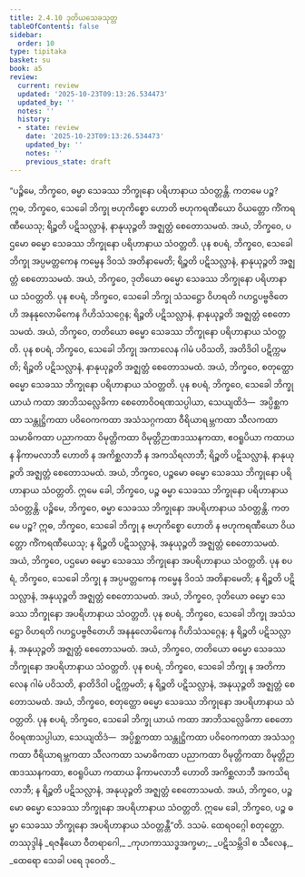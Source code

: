```yaml
---
title: 2.4.10 ဒုတိယသေခသုတ္တ
tableOfContents: false
sidebar:
  order: 10
type: tipitaka
basket: su
book: a5
review:
  current: review
  updated: '2025-10-23T09:13:26.534473'
  updated_by: ''
  notes: ''
  history:
  - state: review
    date: '2025-10-23T09:13:26.534473'
    updated_by: ''
    notes: ''
    previous_state: draft
---
```



<ReviewStatus review={frontmatter.review} showDetails={true} />

<HypothesisAnnotation frontmatter={frontmatter} />

<DynamicBreadcrumb />

<Division number="90" book="a5" e="ch" v="16" p="102">

<Paragraph number="559" book="a5">
“ပဉ္စိမေ, ဘိက္ခဝေ, ဓမ္မာ သေခဿ ဘိက္ခုနော ပရိဟာနာယ သံဝတ္တန္တိ. ကတမေ ပဉ္စ? ဣဓ, ဘိက္ခဝေ, သေခေါ ဘိက္ခု ဗဟုကိစ္စော ဟောတိ ဗဟုကရဏီယော ဝိယတ္တော ကိံကရဏီယေသု; ရိဉ္စတိ ပဋိသလ္လာနံ, နာနုယုဉ္ဇတိ အဇ္ဈတ္တံ စေတောသမထံ. အယံ, ဘိက္ခဝေ, ပဌမော ဓမ္မော သေခဿ ဘိက္ခုနော ပရိဟာနာယ သံဝတ္တတိ.
</Paragraph>

<Paragraph number="560" book="a5">
ပုန စပရံ, ဘိက္ခဝေ, သေခေါ ဘိက္ခု အပ္ပမတ္တကေန ကမ္မေန ဒိဝသံ အတိနာမေတိ; ရိဉ္စတိ ပဋိသလ္လာနံ, နာနုယုဉ္ဇတိ အဇ္ဈတ္တံ စေတောသမထံ. အယံ, ဘိက္ခဝေ, ဒုတိယော ဓမ္မော သေခဿ ဘိက္ခုနော ပရိဟာနာယ သံဝတ္တတိ.
</Paragraph>

<Paragraph number="561" book="a5">
ပုန စပရံ, ဘိက္ခဝေ, သေခေါ ဘိက္ခု သံသဋ္ဌော ဝိဟရတိ ဂဟဋ္ဌပဗ္ဗဇိတေဟိ အနနုလောမိကေန ဂိဟိသံသဂ္ဂေန; ရိဉ္စတိ ပဋိသလ္လာနံ, နာနုယုဉ္ဇတိ အဇ္ဈတ္တံ စေတောသမထံ. အယံ, ဘိက္ခဝေ, တတိယော ဓမ္မော သေခဿ ဘိက္ခုနော ပရိဟာနာယ သံဝတ္တတိ.
</Paragraph>

<Paragraph number="562" book="a5">
ပုန စပရံ, ဘိက္ခဝေ, သေခေါ ဘိက္ခု အကာလေန ဂါမံ ပဝိသတိ, အတိဒိဝါ ပဋိက္ကမတိ; ရိဉ္စတိ ပဋိသလ္လာနံ, နာနုယုဉ္ဇတိ အဇ္ဈတ္တံ စေတောသမထံ. အယံ, ဘိက္ခဝေ, စတုတ္ထော ဓမ္မော သေခဿ ဘိက္ခုနော ပရိဟာနာယ သံဝတ္တတိ.
</Paragraph>

<Paragraph number="563" book="a5">
ပုန စပရံ, ဘိက္ခဝေ, သေခေါ ဘိက္ခု ယာယံ ကထာ အာဘိသလ္လေခိကာ စေတောဝိဝရဏသပ္ပါယာ, သေယျထိဒံ—  အပ္ပိစ္ဆကထာ သန္တုဋ္ဌိကထာ ပဝိဝေကကထာ အသံသဂ္ဂကထာ ဝီရိယာရမ္ဘကထာ သီလကထာ သမာဓိကထာ ပညာကထာ ဝိမုတ္တိကထာ ဝိမုတ္တိဉာဏဒဿနကထာ, ဧဝရူပိယာ ကထာယ န နိကာမလာဘီ ဟောတိ န အကိစ္ဆလာဘီ န အကသိရလာဘီ; ရိဉ္စတိ ပဋိသလ္လာနံ, နာနုယုဉ္ဇတိ အဇ္ဈတ္တံ စေတောသမထံ. အယံ, ဘိက္ခဝေ, ပဉ္စမော ဓမ္မော သေခဿ ဘိက္ခုနော ပရိဟာနာယ သံဝတ္တတိ. ဣမေ ခေါ, ဘိက္ခဝေ, ပဉ္စ ဓမ္မာ သေခဿ ဘိက္ခုနော ပရိဟာနာယ သံဝတ္တန္တိ.
</Paragraph>

<Paragraph number="564" book="a5">
ပဉ္စိမေ, ဘိက္ခဝေ, ဓမ္မာ သေခဿ ဘိက္ခုနော အပရိဟာနာယ သံဝတ္တန္တိ. ကတမေ ပဉ္စ? ဣဓ, ဘိက္ခဝေ, သေခေါ ဘိက္ခု န ဗဟုကိစ္စော ဟောတိ န ဗဟုကရဏီယော ဝိယတ္တော ကိံကရဏီယေသု; န ရိဉ္စတိ ပဋိသလ္လာနံ, အနုယုဉ္ဇတိ အဇ္ဈတ္တံ စေတောသမထံ. အယံ, ဘိက္ခဝေ, ပဌမော ဓမ္မော သေခဿ ဘိက္ခုနော အပရိဟာနာယ သံဝတ္တတိ.
</Paragraph>

<Paragraph number="565" book="a5">
ပုန စပရံ, ဘိက္ခဝေ, သေခေါ ဘိက္ခု န အပ္ပမတ္တကေန ကမ္မေန ဒိဝသံ အတိနာမေတိ; န ရိဉ္စတိ ပဋိသလ္လာနံ, အနုယုဉ္ဇတိ အဇ္ဈတ္တံ စေတောသမထံ. အယံ, ဘိက္ခဝေ, ဒုတိယော ဓမ္မော သေခဿ ဘိက္ခုနော အပရိဟာနာယ သံဝတ္တတိ.
</Paragraph>

<Paragraph number="566" book="a5">
ပုန စပရံ, ဘိက္ခဝေ, သေခေါ ဘိက္ခု အသံသဋ္ဌော ဝိဟရတိ ဂဟဋ္ဌပဗ္ဗဇိတေဟိ အနနုလောမိကေန ဂိဟိသံသဂ္ဂေန; န ရိဉ္စတိ ပဋိသလ္လာနံ, အနုယုဉ္ဇတိ အဇ္ဈတ္တံ စေတောသမထံ. အယံ, ဘိက္ခဝေ, တတိယော ဓမ္မော သေခဿ ဘိက္ခုနော အပရိဟာနာယ သံဝတ္တတိ.
</Paragraph>

<Paragraph number="567" book="a5">
ပုန စပရံ, ဘိက္ခဝေ, သေခေါ ဘိက္ခု န အတိကာလေန ဂါမံ ပဝိသတိ, နာတိဒိဝါ ပဋိက္ကမတိ; န ရိဉ္စတိ ပဋိသလ္လာနံ, အနုယုဉ္ဇတိ အဇ္ဈတ္တံ စေတောသမထံ. အယံ, ဘိက္ခဝေ, စတုတ္ထော ဓမ္မော သေခဿ ဘိက္ခုနော အပရိဟာနာယ သံဝတ္တတိ.
</Paragraph>

<Paragraph number="568" book="a5">
ပုန စပရံ, ဘိက္ခဝေ, သေခေါ ဘိက္ခု ယာယံ ကထာ အာဘိသလ္လေခိကာ စေတောဝိဝရဏသပ္ပါယာ, သေယျထိဒံ—  အပ္ပိစ္ဆကထာ သန္တုဋ္ဌိကထာ ပဝိဝေကကထာ အသံသဂ္ဂကထာ ဝီရိယာရမ္ဘကထာ သီလကထာ သမာဓိကထာ ပညာကထာ ဝိမုတ္တိကထာ ဝိမုတ္တိဉာဏဒဿနကထာ, ဧဝရူပိယာ ကထာယ နိကာမလာဘီ ဟောတိ အကိစ္ဆလာဘီ အကသိရလာဘီ; န ရိဉ္စတိ ပဋိသလ္လာနံ, အနုယုဉ္ဇတိ အဇ္ဈတ္တံ စေတောသမထံ. အယံ, ဘိက္ခဝေ, ပဉ္စမော ဓမ္မော သေခဿ ဘိက္ခုနော အပရိဟာနာယ သံဝတ္တတိ. ဣမေ ခေါ, ဘိက္ခဝေ, ပဉ္စ ဓမ္မာ သေခဿ ဘိက္ခုနော အပရိဟာနာယ သံဝတ္တန္တီ”တိ.

</Paragraph>
</Division>

<Paragraph number="569" type="center" book="a5">
ဒသမံ.



</Paragraph>

<Paragraph number="570" type="center" book="a5">
ထေရဝဂ္ဂေါ စတုတ္ထော.



</Paragraph>

<Paragraph number="571" type="center" book="a5">
တဿုဒ္ဒါနံ


</Paragraph>

<Paragraph number="572" type="verses" book="a5">
_ရဇနီယော ဝီတရာဂေါ,_  
_ကုဟကာဿဒ္ဓအက္ခမာ;_  
_ပဋိသမ္ဘိဒါ စ သီလေန,_  
_ထေရော သေခါ ပရေ ဒုဝေတိ._
</Paragraph>